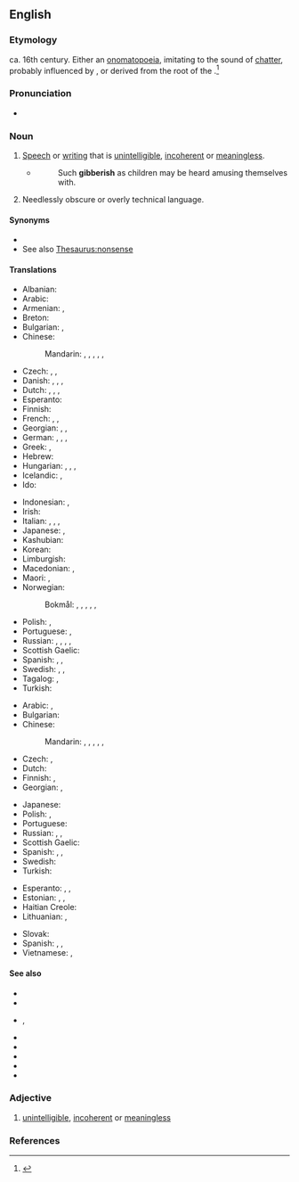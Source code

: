 ==English==

===Etymology===
ca. 16th century. Either an [[onomatopoeia]], imitating to the sound of [[chatter]], probably influenced by {{m|en|jabber}}, or derived from the root of the {{cog|ga|gob||the mouth}}.<ref>{{cite-book
|author=Charles Mackay
|url=http://books.google.com/books?id=RCingf_1px0C&pg=PA183&lpg=PA183&dq=gibberish+etymology&source=web&ots=woP9Nswjn6&sig=zm3rR7oMcNw-yF3DDL5Q62t3EaA&hl=en&sa=X&oi=book_result&resnum=10&ct=result#PPA183,M1
|title=A Glossary of Obscure Words and Phrases in the Writings of Shakespeare and His Contemporaries
|pages=183-184
|year=1887
|publisher=S. Low, Marston, Searle, and Rivington}}</ref>

===Pronunciation===
* {{IPA|en|/ˈdʒɪb.ə.ɹɪʃ/}}

===Noun===
{{en-noun|-|es}}

# [[speech|Speech]] or [[writing]] that is [[unintelligible]], [[incoherent]] or [[meaningless]].
#* {{rfdatek|en|Nathaniel Hawthorne}}
#*: Such '''gibberish''' as children may be heard amusing themselves with.
# Needlessly obscure or overly technical language.

====Synonyms====
* {{l|en|gibber}}
* See also [[Thesaurus:nonsense]]

====Translations====
{{trans-top|unintelligible speech or writing}}
* Albanian: {{t|sq|dërdëllisje}}
* Arabic: {{t|ar|رَطَانَة|f}}
* Armenian: {{t+|hy|դատարկաբանություն}}, {{t+|hy|ցնորք}}
* Breton: {{t+|br|gregach}}
* Bulgarian: {{t+|bg|безсмислица|f}}, {{t|bg|непонятен говор}}
* Chinese:
*: Mandarin: {{t|cmn|亂語|sc=Hani}}, {{t|cmn|乱语|tr=luànyǔ|sc=Hani}}, {{t+|cmn|胡言亂語|sc=Hani}}, {{t+|cmn|胡言乱语|tr=húyán luànyǔ|sc=Hani}}, {{t+|cmn|胡話|sc=Hani}}, {{t+|cmn|胡话|tr=húhuà|sc=Hani}}
* Czech: {{t|cs|páté přes deváté}}, {{t|cs|hatmatilka|f}}, {{t+|cs|galimatyáš|m}}
* Danish: {{t|da|vrøvl|n}}, {{t|da|volapyk|n}}, {{t+|da|kaudervælsk|n}}, {{t+|da|nonsens|n}}
* Dutch: {{t+|nl|gewauwel|n}}, {{t+|nl|koeterwaals|n}}, {{t+|nl|wartaal}}, {{t+|nl|gebrabbel|n}}
* Esperanto: {{t|eo|galimatio}}
* Finnish: {{t+|fi|siansaksa}}
* French: {{t+|fr|baragouin|m}}, {{t+|fr|charabia|m}}, {{t+|fr|galimatias|m}}
* Georgian: {{t|ka|გაუგებარი მეტყველება}}, {{t|ka|გაუგებარი ყბედობა}}, {{t+|ka|აბდაუბდა}}
* German: {{t+|de|Kauderwelsch|n}}, {{t+|de|Kokolores|m}}, {{t+|de|Gequassel|n}}, {{t+|de|Geschwafel|n}}
* Greek: {{t+|el|ασυναρτησίες}}, {{t+|el|αλαμπουρνέζικα}}
* Hebrew: {{t+|he|קַשְׁקֶשֶׁת|tr=qásh'qeshet}} {{t|he|גִ׳יבְּרִישׁ|tr=jibrish}}
* Hungarian: {{t+|hu|badarság}}, {{t+|hu|zagyvaság}}, {{t+|hu|halandzsa}}, {{t|hu|bikkfanyelv}}
* Icelandic: {{t|is|djöflaþýska|f}}, {{t|is|golfranska|f}}
* Ido: {{t+|io|jargono}}
{{trans-mid}}
* Indonesian: {{t|id|pepesan kosong}}, {{t|id|bahasa raban}}
* Irish: {{t|ga|gibiris|f}}
* Italian: {{t+|it|farfuglio|m}}, {{t|it|borbottio|m}}, {{t+|it|baggianata|f}}, {{t+|it|corbelleria|f}}
* Japanese: {{t+|ja|でたらめ|tr=detarame}}, {{t+|ja|ちんぷんかんぷん|tr=chinpunkanpun}}
* Kashubian: {{t|csb|bùlbòt|m}}
* Korean: {{t|ko|횡설수설}}
* Limburgish: {{t|li|krièmerwelsj}}
* Macedonian: {{t|mk|брборење|n}}, {{t|mk|баботење|n}}
* Maori: {{t|mi|kōrero hunuru}}, {{t|mi|reo kihi}}
* Norwegian:
*: Bokmål: {{t|nb|kaudervelsk}}, {{t|nb|vrøvl|n}}, {{t|nb|vås|n}}, {{t|nb|kaudervelsk|m}}, {{t+|nb|sprøyt|n}}, {{t|nb|sludder|n}}
* Polish: {{t+|pl|jazgot|m}}, {{t+|pl|bełkot|m}}
* Portuguese: {{t+|pt|algaravia|f}}, {{t+|pt|grego|m}}
* Russian: {{t+|ru|тараба́рщина|f}}, {{t+|ru|невня́тность|f}}, {{t+|ru|белиберда́|f}}, {{t+|ru|галиматья́|f}}, {{t+|ru|абракада́бра|f}}
* Scottish Gaelic: {{t|gd|goileam|m}}
* Spanish: {{t+|es|algarabía|f}}, {{t+|es|farfulla|f}}, {{t+|es|monserga|f}}
* Swedish: {{t+|sv|nonsens}}, {{t+|sv|rotvälska}}, {{t+|sv|gallimatias}}
* Tagalog: {{t|tl|alimim}}, {{t|tl|alim-im}}
* Turkish: {{t+|tr|saçmalık}}
{{trans-bottom}}

{{trans-top|needlessly obscure or overly technical language}}
* Arabic: {{t|ar|ثَرْثَرَة|f}}, {{t|ar|بَرْبَرَة|f}}
* Bulgarian: {{t|bg|технически жаргон|m}}
* Chinese:
*: Mandarin: {{t|cmn|亂語|sc=Hani}}, {{t|cmn|乱语|tr=luànyǔ|sc=Hani}}, {{t+|cmn|胡言亂語|sc=Hani}}, {{t+|cmn|胡言乱语|tr=húyán luànyǔ|sc=Hani}}, {{t+|cmn|胡話|sc=Hani}}, {{t+|cmn|胡话|tr=húhuà|sc=Hani}}
* Czech: {{t|cs|hatmatilka|f}}, {{t|cs|ptydepe|n}}
* Dutch: {{t+|nl|visserslatijn|n}}
* Finnish: {{t+|fi|heprea}}, {{t|fi|munkkilatina}}
* Georgian: {{t|ka|გაუგებარი}}, {{t|ka|ტექნიკური ენა}}
{{trans-mid}}
* Japanese: {{t+|ja|ちんぷんかんぷん|tr=chinpunkanpun}}
* Polish: {{t+|pl|jazgot|m}}, {{t+|pl|bełkot|m}}
* Portuguese: {{t+|pt|jargão|m}}
* Russian: {{t+|ru|тараба́рщина|f}}, {{t+|ru|белиберда́|f}}, {{t+|ru|бессмы́слица|f}}
* Scottish Gaelic: {{t|gd|goileam|m}}
* Spanish: {{t+|es|jerga|f}}, {{t|es|jerigonza|f}}, {{t+|es|galimatías|m}}
* Swedish: {{t+|sv|fikonspråk|n}}
* Turkish: {{t+|tr|jargon}}
{{trans-bottom}}

{{checktrans-top}}
* Esperanto: {{t+check|eo|volapukaĵo}}, {{t+check|eo|volapukaĵoj}}, {{t-check|eo|galimatio}}
* Estonian: {{t-check|et|loba}}, {{t-check|et|mula}}, {{t-check|et|vadin}}
* Haitian Creole: {{t-check|ht|tenten}}
* Lithuanian: {{t-check|lt|tauškalai}}, {{t-check|lt|svaičiojimas}}
{{trans-mid}}
* Slovak: {{t-check|sk|táraniny|f-p}}
* Spanish: {{t+check|es|galimatías|m-p}}, {{t+check|es|tonterías|f-p}}, {{t-check|es|memeces|f-p}}
* Vietnamese: {{t-check|vi|lời nói lắp bắp}}, {{t-check|vi|câu nói sai ngữ pháp}} {{attention|vi|2=was "[[Câu nói sai ngữ pháp]]." - assumed inflected form or vocalised spelling; please verify if linking is acceptable. see [[User:Kephir/gadgets/xte#Translation_fixing]]}}
{{trans-bottom}}

====See also====
* {{l|en|double Dutch}}
* {{l|en|framis}}
* {{l|en|gobbledygook}}, {{l|en|gobbledegook}}
* {{l|en|galimatias}}
* {{l|en|jargon}}
* {{l|en|mumbo jumbo}}
* {{l|en|nonsense}}
* {{l|en|rhubarb rhubarb}}

===Adjective===
{{en-adj}}

# [[unintelligible]], [[incoherent]] or [[meaningless]]

===References===
<references/>